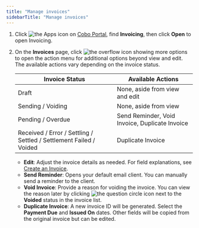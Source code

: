 ```yaml
---
title: "Manage invoices"
sidebarTitle: "Manage invoices"
---
```

1. Click <img src="/en/images/common/icon_apps.svg" className="icon" alt="the Apps icon"/> on [Cobo Portal](https://portal.cobo.com/login), find **Invoicing**, then click **Open** to open Invoicing.
2. On the **Invoices** page, click <img src="/en/images/common/icon_more.svg" className="icon" alt="the overflow icon showing more options"/> to open the action menu for additional options beyond view and edit. The available actions vary depending on the invoice status.

    | **Invoice Status** | **Available Actions** |
    | ------------------ | ----------------------|
    | Draft | None, aside from view and edit |
    | Sending / Voiding | None, aside from view |
    | Pending / Overdue | Send Reminder, Void Invoice, Duplicate Invoice |
    | Received / Error / Settling / Settled / Settlement Failed / Voided | Duplicate Invoice |

    - **Edit**: Adjust the invoice details as needed. For field explanations, see [Create an Invoice](/en/apps/invoicing/invoices/create).
    - **Send Reminder**: Opens your default email client. You can manually send a reminder to the client.
    - **Void Invoice**: Provide a reason for voiding the invoice. You can view the reason later by clicking <img src="/en/images/common/icon_question_circle.svg" className="icon" alt="the question circle icon"/> next to the **Voided** status in the invoice list.
    - **Duplicate Invoice**: A new invoice ID will be generated. Select the **Payment Due** and **Issued On** dates. Other fields will be copied from the original invoice but can be edited.